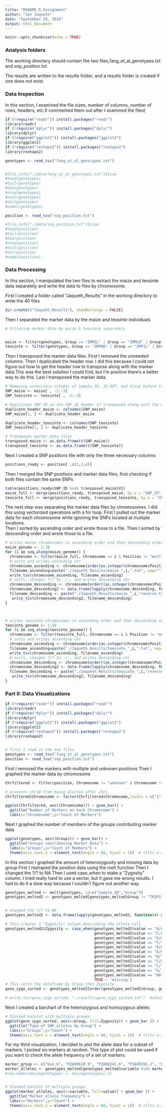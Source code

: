 ---
title: "README_R_Assignment"
author: "Jen Jaqueth"
date: "September 29, 2018"
output: html_document
---

```{r setup, include=FALSE}
knitr::opts_chunk$set(echo = TRUE)
```

### Analysis folders

The working directory should contain the two files,fang_et_al_genotypes.txt and snp_position.txt.   

The results are written to the results folder, and a results folder is created if one does not exist.


### Data Inspection

In this section, I examined the file sizes, number of columns, number of rows, headers, etc.(I commented them out after I examined the files)



```{r}


if (!require("readr")) install.packages("readr") 
library(readr)
if (!require("dplyr")) install.packages("dplyr") 
library(dplyr)
if (!require("ggplot2")) install.packages("ggplot2") 
library(ggplot2)
if (!require("reshape2")) install.packages("reshape2") 
library(reshape2)

genotypes <- read_tsv("fang_et_al_genotypes.txt")  


#file.info("./data/fang_et_al_genotypes.txt")$size
#head(genotypes) 
#tail(genotypes) 
#dim(genotypes) 
#nrow(genotypes) 
#ncol(genotypes) 
#str(genotypes) 
#names(genotypes) 

position <- read_tsv("snp_position.txt")

#file.info("./data/snp_position.txt")$size
#head(position) 
#tail(position) 
#dim(position) 
#nrow(position) 
#ncol(position) 
#str(position) 
#names(position) 


```

### Data Processing

In this section, I manipulated the two files to extract the maize and teosinte data separately and write the data to files by chromosome. 

First I created a folder called "Jaqueth_Results" in the working directory to write the 40 files
```{r}

dir.create(("Jaqueth_Results"), showWarnings = FALSE)

```

Then I separated the marker data by the maize and teosinte individuals

```{r}
# Filtering marker data by maize & teosinte separately


maize <- filter(genotypes, Group == "ZMMIL" | Group == "ZMMLR" | Group == "ZMMMR")
teosinte <- filter(genotypes, Group == "ZMPBA" | Group == "ZMPIL" | Group == "ZMPJA")
```

Then I transposed the marker data files. First I removed the unneeded columns. Then I duplicated the header row. I did this because I could not figure out how to get the header row to transpose along with the marker data.This was the best solution I could find, but I'm positive there's a better way to do this. Last I transposed the marker data.

```{r}
# Removing unnecssary columns of Sample_ID, JG_OUT, and Group before transposing
SNP_maize <- maize[ , -1:-3]
SNP_teosinte <- teosinte[ , -1:-3]

# Duplicates SNP_ID so the SNP_ID header is transposed along with the marker data
duplicate_header_maize <- colnames(SNP_maize)
SNP_maize[1, ] <- duplicate_header_maize

duplicate_header_teosinte <- colnames(SNP_teosinte)
SNP_teosinte[1, ] <- duplicate_header_teosinte

# Transposes marker data files
transposed_maize <- as.data.frame(t(SNP_maize))
transposed_teosinte <- as.data.frame(t(SNP_teosinte))


```

Next I created a SNP positions file with only the three necessary columns

```{r}

positions_ready <- position[ ,c(1,3,4)] 


```

Then I merged the SNP positions and marker data files, first checking if both files contain the same SNPs

```{r}

table(positions_ready$SNP_ID %in% transposed_maize$V1)
maize_full <- merge(positions_ready, transposed_maize, by.x = "SNP_ID", by.y = "V1")
teosinte_full <- merge(positions_ready, transposed_teosinte, by.x = "SNP_ID", by.y = "V1")


```

The next step was separating the marker data files by chromosomes. I did this using vectorized operations with a for loop.
First I pulled out the marker data for each chromosome while ignoring the SNPs located at multiple locations.  
Then I sorted by ascending order and wrote those to a file. Then I sorted by descending order and wrote those to a file.


```{r}


# writes maize chromosomes in ascending order and then descending order
maize_genome <- 1:10
for (i in seq_along(maize_genome)) {
  chromosome <- filter(maize_full, Chromosome == i & Position != "multiple") 
  # sorts and writes ascending chr
  chromosome_ascending <- chromosome[order(as.integer(chromosome$Position)),]
  filename_ascending=paste("./Jaqueth_Results/maize_",i,".txt", sep="")
  write_tsv(chromosome_ascending, filename_ascending)
  # sorts, changes ?/? to -/-, and writes descending chr
  chromosome_descending <- chromosome[order((as.integer(chromosome$Position)), decreasing=TRUE),]
  chromosome_descending2 <- data.frame(lapply(chromosome_descending, function(x) gsub("\\?","-", x)))
  filename_descending <- paste("./Jaqueth_Results/maize_",i,"reverse.txt", sep = "")
   write_tsv(chromosome_descending2, filename_descending)
}




```

```{r}
# writes teosinte chromosomes in ascending order and then descending order
teosinte_genome <- 1:10
for (i in seq_along(teosinte_genome)) {
  chromosome <- filter(teosinte_full, Chromosome == i & Position != "multiple") 
  # sorts and writes ascending chr
  chromosome_ascending <- chromosome[order(as.integer(chromosome$Position)),]
  filename_ascending=paste("./Jaqueth_Results/teosinte_",i,".txt", sep="")
  write_tsv(chromosome_ascending, filename_ascending)
  # sorts, changes ?/? to -/-, and writes descending chr
  chromosome_descending <- chromosome[order((as.integer(chromosome$Position)), decreasing=TRUE),]
  chromosome_descending2 <- data.frame(lapply(chromosome_descending, function(x) gsub("\\?","-", x)))
  filename_descending <- paste("./Jaqueth_Results/teosinte_",i,"reverse.txt", sep = "")
   write_tsv(chromosome_descending2, filename_descending)
}
```

### Part II: Data Visualizations


```{r}
if (!require("readr")) install.packages("readr") 
library(readr)
if (!require("dplyr")) install.packages("dplyr") 
library(dplyr)
if (!require("ggplot2")) install.packages("ggplot2") 
library(ggplot2)
if (!require("reshape2")) install.packages("reshape2") 
library(reshape2)


# first I read in the two files
genotypes <- read_tsv("fang_et_al_genotypes.txt")  
position <- read_tsv("snp_position.txt")

```


First I removed the markers with multiple and unknown positions
Then I graphed the marker data by chromosome


```{r}

Chrfiltered <- filter(position, Chromosome != "unknown" & Chromosome != "multiple")

# prevents chr10 from being plotted after chr1
Chrfiltered$Chromosome <- factor(Chrfiltered$Chromosome,levels = c("1", "2", "3", "4","5", "6", "7", "8", "9", "10"))

ggplot(Chrfiltered, aes((Chromosome))) + geom_bar() +
  ggtitle("Number of Markers on each Chromosome") +
  labs(x="Chromosome",y="Count of Markers")
```

Next I graphed the number of members of the groups contributing marker data

```{r}
ggplot(genotypes, aes((Group))) + geom_bar() +
  ggtitle("Groups contributing Marker Data") +
  labs(x="Groups",y="Count of Members") +
  theme(axis.text.x = element_text(angle = 60, hjust = 1))  # tilts x-axis labels

```

In this section I graphed the amount of heterozygosity and missing data by group
First I reshaped the position data using the melt function
Then I changed the ?/? to NA
Then I used case_when to make a "Zygosity" column. I tried really hard to use a vector, but it gave me wrong results. I had to do it a slow way because I couldn't figure out another way.

```{r}

genotypes_melted <- melt(genotypes, id=c("Sample_ID","Group"))
genotypes_melted2 <- genotypes_melted[genotypes_melted$Group != "TRIPS", ] 


# changed the ?/? to NA
genotypes_melted2 <- data.frame(lapply(genotypes_melted2, function(x) gsub("\\?/\\?","NA", x)))

# This creates a "Zygosity" column describing the allele call
genotypes_melted2$Zygosity <- case_when(genotypes_melted2$value == "A/A" ~ 'homozygous',
                                        genotypes_melted2$value == "C/C" ~ 'homozygous',
                                        genotypes_melted2$value == "G/G" ~ 'homozygous',
                                        genotypes_melted2$value == "T/T" ~ 'homozygous',
                                        genotypes_melted2$value == "A/C" ~ 'heterozygous',
                                        genotypes_melted2$value == "A/G" ~ 'heterozygous',
                                        genotypes_melted2$value == "A/T" ~ 'heterozygous',
                                        genotypes_melted2$value == "C/G" ~ 'heterozygous',
                                        genotypes_melted2$value == "C/T" ~ 'heterozygous',
                                        genotypes_melted2$value == "G/T" ~ 'heterozygous',
                                        genotypes_melted2$value == "NA" ~ 'missing',
                                        TRUE ~ 'missing')
# This sorts the dataframe by Group then Zygosity
geno_zygo_sorted <- genotypes_melted2[order(genotypes_melted2$Group, genotypes_melted2$Zygosity),]

# write_tsv(geno_zygo_sorted, "./results/geno_zygo_sorted.txt")  #check intermediary files
```

Next I created a barchart of the heterozygous and homozygous alleles

```{r}

# Stacked barplot with multiple groups
ggplot(geno_zygo_sorted, aes(x=Group, fill=Zygosity)) + geom_bar () +
  ggtitle("Type of SNP alleles by Group") +
  labs(x="Groups",y="Count") +
  theme(axis.text.x = element_text(angle = 60, hjust = 1))  # tilts x-axis labels


```
For my third visualization, I decided to plot the allele data for a subset of markers. I picked six markers at random. This type of plot could be used if you want to check the allele frequency of a set of markers.


```{r}


marker_group <- c("ba1.6", "PZA00610.9", "PZA00241.6", "PZA00391.2", "PZA00499.10", "PZA00517.6")
marker_alleles <- genotypes_melted[genotypes_melted$variable %in% marker_group, ]
#row.names(maizegenotypes) <- maizegenotypes[,1]


# Stacked barplot of multiple groups
ggplot(marker_alleles, aes(x=variable, fill=value)) + geom_bar () +
  ggtitle("Marker allele frequency") +
  labs(x="Markers",y="Count") +
  theme(axis.text.x = element_text(angle = 60, hjust = 1))  # tilts x-axis labels

```

